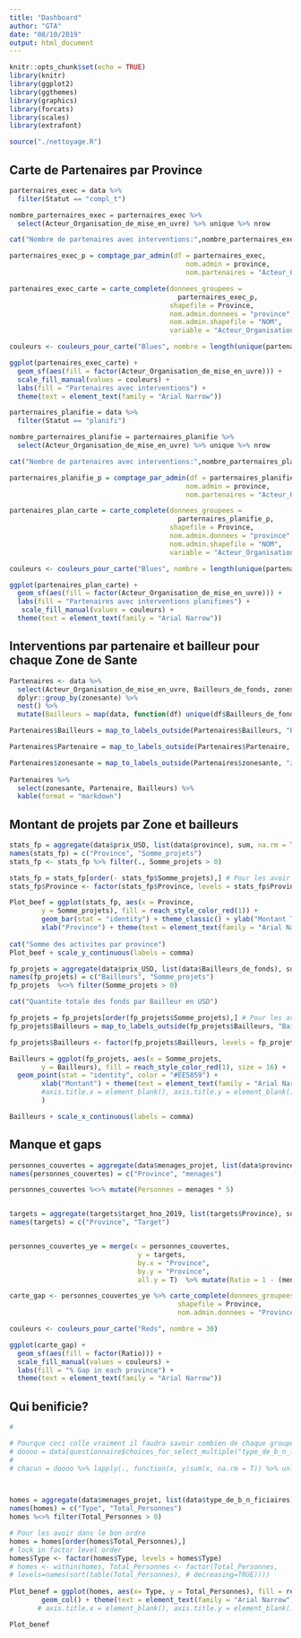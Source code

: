 ```yaml
---
title: "Dashboard"
author: "GTA"
date: "08/10/2019"
output: html_document
---
```


```r

knitr::opts_chunk$set(echo = TRUE)
library(knitr)
library(ggplot2)
library(ggthemes)
library(graphics)
library(forcats)
library(scales)
library(extrafont)
```

```r
source("./nettoyage.R")
```

## Carte de Partenaires par Province 

```r
parternaires_exec = data %>% 
  filter(Statut == "compl_t") 

nombre_parternaires_exec = parternaires_exec %>% 
  select(Acteur_Organisation_de_mise_en_uvre) %>% unique %>% nrow

cat("Nombre de partenaires avec interventions:",nombre_parternaires_exec,"</b><br>")

parternaires_exec_p = comptage_par_admin(df = parternaires_exec,
                                            nom.admin = province,
                                            nom.partenaires = "Acteur_Organisation_de_mise_en_uvre")

partenaires_exec_carte = carte_complete(donnees_groupees =
                                          parternaires_exec_p, 
                                        shapefile = Province, 
                                        nom.admin.donnees = "province",
                                        nom.admin.shapefile = "NOM", 
                                        variable = "Acteur_Organisation_de_mise_en_uvre")

couleurs <- couleurs_pour_carte("Blues", nombre = length(unique(partenaires_exec_carte$Acteur_Organisation_de_mise_en_uvre)))

ggplot(partenaires_exec_carte) + 
  geom_sf(aes(fill = factor(Acteur_Organisation_de_mise_en_uvre))) + 
  scale_fill_manual(values = couleurs) + 
  labs(fill = "Partenaires avec interventions") + 
  theme(text = element_text(family = "Arial Narrow"))

```

```r
parternaires_planifie = data %>% 
  filter(Statut == "planifi") 

nombre_parternaires_planifie = parternaires_planifie %>% 
  select(Acteur_Organisation_de_mise_en_uvre) %>% unique %>% nrow

cat("Nombre de partenaires avec interventions:",nombre_parternaires_planifie,"</b><br>")

parternaires_planifie_p = comptage_par_admin(df = parternaires_planifie,
                                            nom.admin = province,
                                            nom.partenaires = "Acteur_Organisation_de_mise_en_uvre")

partenaires_plan_carte = carte_complete(donnees_groupees =
                                          parternaires_planifie_p, 
                                        shapefile = Province, 
                                        nom.admin.donnees = "province",
                                        nom.admin.shapefile = "NOM", 
                                        variable = "Acteur_Organisation_de_mise_en_uvre")

couleurs <- couleurs_pour_carte("Blues", nombre = length(unique(partenaires_plan_carte$Acteur_Organisation_de_mise_en_uvre)))

ggplot(partenaires_plan_carte) + 
  geom_sf(aes(fill = factor(Acteur_Organisation_de_mise_en_uvre))) + 
  labs(fill = "Partenaires avec interventions planifiees") + 
   scale_fill_manual(values = couleurs) + 
  theme(text = element_text(family = "Arial Narrow"))

```

## Interventions par partenaire et bailleur pour chaque Zone de Sante


```r

Partenaires <- data %>%  
  select(Acteur_Organisation_de_mise_en_uvre, Bailleurs_de_fonds, zonesante) %>% 
  dplyr::group_by(zonesante) %>%  
  nest() %>%  
  mutate(Bailleurs = map(data, function(df) unique(df$Bailleurs_de_fonds))) %>%  mutate(Partenaire = map(data, function(df)unique(df$Acteur_Organisation_de_mise_en_uvre)))

Partenaires$Bailleurs = map_to_labels_outside(Partenaires$Bailleurs, "Bailleurs_de_fonds", questionnaire)

Partenaires$Partenaire = map_to_labels_outside(Partenaires$Partenaire, "Acteur_Organisation_de_mise_en_uvre", questionnaire)

Partenaires$zonesante = map_to_labels_outside(Partenaires$zonesante, "zonesante", questionnaire)
            
Partenaires %>% 
  select(zonesante, Partenaire, Bailleurs) %>% 
  kable(format = "markdown")

```


## Montant de projets par Zone et bailleurs

```r

stats_fp = aggregate(data$prix_USD, list(data$province), sum, na.rm = T)
names(stats_fp) = c("Province", "Somme_projets")
stats_fp <- stats_fp %>% filter(., Somme_projets > 0) 

stats_fp = stats_fp[order(- stats_fp$Somme_projets),] # Pour les avoir dans le bon ordre
stats_fp$Province <- factor(stats_fp$Province, levels = stats_fp$Province) # bloquer l'ordre

Plot_beef = ggplot(stats_fp, aes(x = Province, 
        y = Somme_projets), fill = reach_style_color_red(1)) + 
        geom_bar(stat = "identity") + theme_classic() + ylab("Montant Total") +
        xlab("Province") + theme(text = element_text(family = "Arial Narrow")) 
                                 
cat("Somme des activites par province")
Plot_beef + scale_y_continuous(labels = comma)

fp_projets = aggregate(data$prix_USD, list(data$Bailleurs_de_fonds), sum, na.rm = T)
names(fp_projets) = c("Bailleurs", "Somme_projets")
fp_projets  %<>% filter(Somme_projets > 0) 

cat("Quantite totale des fonds par Bailleur en USD")

fp_projets = fp_projets[order(fp_projets$Somme_projets),] # Pour les avoir dans le bon ordre
fp_projets$Bailleurs = map_to_labels_outside(fp_projets$Bailleurs, "Bailleurs_de_fonds", questionnaire)

fp_projets$Bailleurs <- factor(fp_projets$Bailleurs, levels = fp_projets$Bailleurs) # bloquer l'ordre

Bailleurs = ggplot(fp_projets, aes(x = Somme_projets, 
        y = Bailleurs), fill = reach_style_color_red(1), size = 16) + 
  geom_point(stat = "identity", color = "#EE5859") +
        xlab("Montant") + theme(text = element_text(family = "Arial Narrow") 
        #axis.title.x = element_blank(), axis.title.y = element_blank()
        ) 

Bailleurs + scale_x_continuous(labels = comma)
```

## Manque et gaps

```r

personnes_couvertes = aggregate(data$menages_projet, list(data$province), sum, na.rm = T)
names(personnes_couvertes) = c("Province", "menages")

personnes_couvertes %<>% mutate(Personnes = menages * 5)


targets = aggregate(targets$target_hno_2019, list(targets$Province), sum, na.rm = T)
names(targets) = c("Province", "Target")


personnes_couvertes_ye = merge(x = personnes_couvertes, 
                                y = targets, 
                                by.x = "Province", 
                                by.y = "Province", 
                                all.y = T)  %>% mutate(Ratio = 1 - (menages/Target))

carte_gap <- personnes_couvertes_ye %>% carte_complete(donnees_groupees = .,
                                          shapefile = Province,
                                          nom.admin.donnees = "Province", nom.admin.shapefile = "NOM", variable = "Ratio")

couleurs <- couleurs_pour_carte("Reds", nombre = 30)

ggplot(carte_gap) + 
  geom_sf(aes(fill = factor(Ratio))) + 
  scale_fill_manual(values = couleurs) + 
  labs(fill = "% Gap in each province") + 
  theme(text = element_text(family = "Arial Narrow"))

```

## Qui benificie?

```r
#

# Pourque ceci colle vraiment il faudra savoir combien de chaque groupe ont ete targeted 
# doooo = data[questionnaire$choices_for_select_multiple("type_de_b_n_ficiaires", data)]
# 
# chacun = doooo %>% lapply(., function(x, y)sum(x, na.rm = T)) %>% unlist



homes = aggregate(data$menages_projet, list(data$type_de_b_n_ficiaires), sum, na.rm = T)
names(homes) = c("Type", "Total_Personnes")
homes %<>% filter(Total_Personnes > 0) 

# Pour les avoir dans le bon ordre
homes = homes[order(homes$Total_Personnes),]
# lock in factor level order
homes$Type <- factor(homes$Type, levels = homes$Type)
# homes <- within(homes, Total_Personnes <- factor(Total_Personnes, 
# levels=names(sort(table(Total_Personnes), # decreasing=TRUE))))
                                                       
Plot_benef = ggplot(homes, aes(x= Type, y = Total_Personnes), fill = reach_style_color_red(1)) + 
        geom_col() + theme(text = element_text(family = "Arial Narrow")) + xlab("Total de personnes") + ylab("Type de beneficiare") + coord_flip()
       # axis.title.x = element_blank(), axis.title.y = element_blank()

Plot_benef
```
